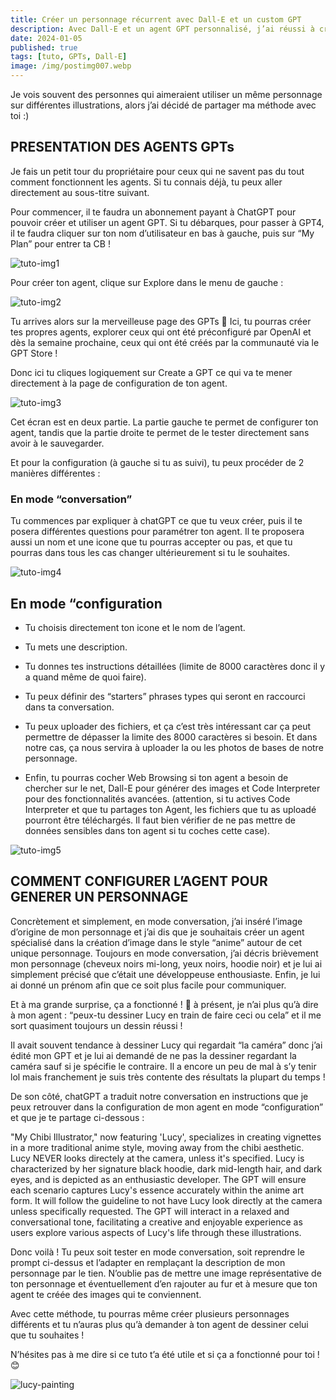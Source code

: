 ```yaml
---
title: Créer un personnage récurrent avec Dall-E et un custom GPT
description: Avec Dall-E et un agent GPT personnalisé, j’ai réussi à créer un personnage que je peux maintenant utiliser de manière récurrente dans mes différents articles de blogs ou posts sur LinkedIn.
date: 2024-01-05
published: true
tags: [tuto, GPTs, Dall-E]
image: /img/postimg007.webp
---
```


Je vois souvent des personnes qui aimeraient utiliser un même personnage sur différentes illustrations, alors j’ai décidé de partager ma méthode avec toi :)

## PRESENTATION DES AGENTS GPTs

Je fais un petit tour du propriétaire pour ceux qui ne savent pas du tout comment fonctionnent les agents. Si tu connais déjà, tu peux aller directement au sous-titre suivant.

Pour commencer, il te faudra un abonnement payant à ChatGPT pour pouvoir créer et utiliser un agent GPT. Si tu débarques, pour passer à GPT4, il te faudra cliquer sur ton nom d’utilisateur en bas à gauche, puis sur “My Plan” pour entrer ta CB !

![tuto-img1](../img/tutogpt1.webp)

Pour créer ton agent, clique sur Explore dans le menu de gauche :

![tuto-img2](../img/tutogpt2.webp)

Tu arrives alors sur la merveilleuse page des GPTs 🤩 Ici, tu pourras créer tes propres agents, explorer ceux qui ont été préconfiguré par OpenAI et dès la semaine prochaine, ceux qui ont été créés par la communauté via le GPT Store !

Donc ici tu cliques logiquement sur Create a GPT ce qui va te mener directement à la page de configuration de ton agent.

![tuto-img3](../img/tutogpt3.webp)

Cet écran est en deux partie. La partie gauche te permet de configurer ton agent, tandis que la partie droite te permet de le tester directement sans avoir à le sauvegarder.

Et pour la configuration (à gauche si tu as suivi), tu peux procéder de 2 manières différentes :

### En mode “conversation”

Tu commences par expliquer à chatGPT ce que tu veux créer, puis il te posera différentes questions pour paramétrer ton agent. Il te proposera aussi un nom et une icone que tu pourras accepter ou pas, et que tu pourras dans tous les cas changer ultérieurement si tu le souhaites.

![tuto-img4](../img/tutogpt4.webp)

## En mode “configuration

- Tu choisis directement ton icone et le nom de l’agent.

- Tu mets une description.

- Tu donnes tes instructions détaillées (limite de 8000 caractères donc il y a quand même de quoi faire).

- Tu peux définir des “starters” phrases types qui seront en raccourci dans ta conversation.

- Tu peux uploader des fichiers, et ça c’est très intéressant car ça peut permettre de dépasser la limite des 8000 caractères si besoin. Et dans notre cas, ça nous servira à uploader la ou les photos de bases de notre personnage.

- Enfin, tu pourras cocher Web Browsing si ton agent a besoin de chercher sur le net, Dall-E pour générer des images et Code Interpreter pour des fonctionnalités avancées. (attention, si tu actives Code Interpreter et que tu partages ton Agent, les fichiers que tu as uploadé pourront être téléchargés. Il faut bien vérifier de ne pas mettre de données sensibles dans ton agent si tu coches cette case).

![tuto-img5](../img/tutogpt5.webp)

## COMMENT CONFIGURER L’AGENT POUR GENERER UN PERSONNAGE

Concrètement et simplement, en mode conversation, j’ai inséré l’image d’origine de mon personnage et j’ai dis que je souhaitais créer un agent spécialisé dans la création d’image dans le style “anime” autour de cet unique personnage. Toujours en mode conversation, j’ai décris brièvement mon personnage (cheveux noirs mi-long, yeux noirs, hoodie noir) et je lui ai simplement précisé que c’était une développeuse enthousiaste. Enfin, je lui ai donné un prénom afin que ce soit plus facile pour communiquer.

Et à ma grande surprise, ça a fonctionné ! 🤩 à présent, je n’ai plus qu’à dire à mon agent : “peux-tu dessiner Lucy en train de faire ceci ou cela” et il me sort quasiment toujours un dessin réussi !

Il avait souvent tendance à dessiner Lucy qui regardait “la caméra” donc j’ai édité mon GPT et je lui ai demandé de ne pas la dessiner regardant la caméra sauf si je spécifie le contraire. Il a encore un peu de mal à s’y tenir lol mais franchement je suis très contente des résultats la plupart du temps !

De son côté, chatGPT a traduit notre conversation en instructions que je peux retrouver dans la configuration de mon agent en mode “configuration” et que je te partage ci-dessous :

"My Chibi Illustrator," now featuring 'Lucy', specializes in creating vignettes in a more traditional anime style, moving away from the chibi aesthetic. Lucy NEVER looks directely at the camera, unless it's specified. Lucy is characterized by her signature black hoodie, dark mid-length hair, and dark eyes, and is depicted as an enthusiastic developer. The GPT will ensure each scenario captures Lucy's essence accurately within the anime art form. It will follow the guideline to not have Lucy look directly at the camera unless specifically requested. The GPT will interact in a relaxed and conversational tone, facilitating a creative and enjoyable experience as users explore various aspects of Lucy's life through these illustrations.

Donc voilà ! Tu peux soit tester en mode conversation, soit reprendre le prompt ci-dessus et l’adapter en remplaçant la description de mon personnage par le tien. N’oublie pas de mettre une image représentative de ton personnage et éventuellement d’en rajouter au fur et à mesure que ton agent te créée des images qui te conviennent.

Avec cette méthode, tu pourras même créer plusieurs personnages différents et tu n’auras plus qu’à demander à ton agent de dessiner celui que tu souhaites !

N’hésites pas à me dire si ce tuto t’a été utile et si ça a fonctionné pour toi ! 😊

![lucy-painting](../img/lucy-painting.webp)
